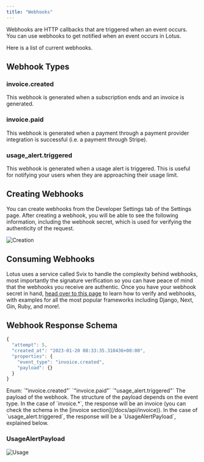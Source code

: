 ```yaml
---
title: "Webhooks"
---
```


Webhooks are HTTP callbacks that are triggered when an event occurs. You can use webhooks to get notified when an event occurs in Lotus.

Here is a list of current webhooks.

## Webhook Types

### invoice.created

This webhook is generated when a subscription ends and an invoice is generated.

### invoice.paid

This webhook is generated when a payment through a payment provider integration is successful (i.e. a payment through Stripe).

### usage_alert.triggered

This webhook is generated when a usage alert is triggered. This is useful for notifying your users when they are approaching their usage limit.

## Creating Webhooks

You can create webhooks from the Developer Settings tab of the Settings page. After creating a webhook, you will be able to see the following information, including the webhook secret, which is used for verifying the authenticity of the request.

![Creation](/images/webhooks/webhook_creation.png)

## Consuming Webhooks

Lotus uses a service called Svix to handle the complexity behind webhooks, most importantly the signature verification so you can have peace of mind that the webhooks you receive are authentic. Once you have your webhook secret in hand, [head over to this page](https://docs.svix.com/receiving/verifying-payloads/how) to learn how to verify and webhooks, with examples for all the most popular frameworks including Django, Next, Gin, Ruby, and more!.

## Webhook Response Schema

```ts
{
  "attempt": 5,
  "created_at": "2023-01-20 08:33:35.310436+00:00",
  "properties": {
    "event_type": "invoice.created",
    "payload": {}
  }
}

```

<ParamField body="event_type" type="string (WebhookTriggerEventEnum)" required>
  Enum: `"invoice.created"` `"invoice.paid"` `"usage_alert.triggered"`
</ParamField>

<ParamField body="payload" type="object" required>
  The payload of the webhook. The structure of the payload depends on the event
  type. In the case of `invoice.*`, the response will be an invoice (you can
  check the schema in the [invoice section](/docs/api/invoice)). In the case of
  `usage_alert.triggered`, the response will be a `UsageAlertPayload`, explained
  below.
</ParamField>

### UsageAlertPayload

![Usage](/images/webhooks/usage_alert_schema.png)
